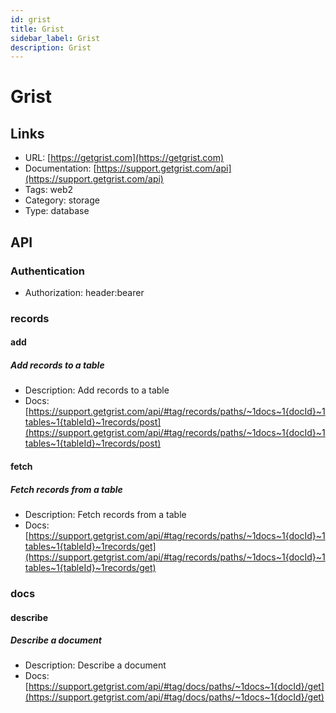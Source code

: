 ```yaml
---
id: grist
title: Grist
sidebar_label: Grist
description: Grist
---
```


# Grist

## Links

* URL: [https://getgrist.com](https://getgrist.com)
* Documentation: [https://support.getgrist.com/api](https://support.getgrist.com/api)
* Tags: web2
* Category: storage
* Type: database

## API

### Authentication

* Authorization: header:bearer

### records

#### add

##### Add records to a table

* Description: Add records to a table
* Docs: [https://support.getgrist.com/api/#tag/records/paths/~1docs~1{docId}~1tables~1{tableId}~1records/post](https://support.getgrist.com/api/#tag/records/paths/~1docs~1{docId}~1tables~1{tableId}~1records/post)

#### fetch

##### Fetch records from a table

* Description: Fetch records from a table
* Docs: [https://support.getgrist.com/api/#tag/records/paths/~1docs~1{docId}~1tables~1{tableId}~1records/get](https://support.getgrist.com/api/#tag/records/paths/~1docs~1{docId}~1tables~1{tableId}~1records/get)

### docs

#### describe

##### Describe a document

* Description: Describe a document
* Docs: [https://support.getgrist.com/api/#tag/docs/paths/~1docs~1{docId}/get](https://support.getgrist.com/api/#tag/docs/paths/~1docs~1{docId}/get)
